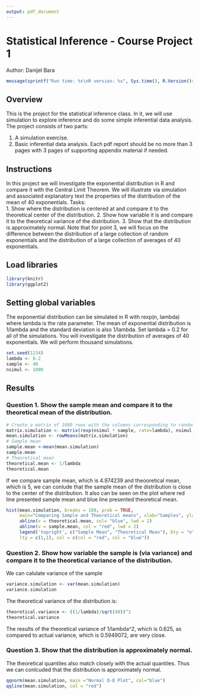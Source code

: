 ```yaml
---
output: pdf_document
---
```

# Statistical Inference - Course Project 1

Author: Danijel Bara
```r
message(sprintf("Run time: %s\nR version: %s", Sys.time(), R.Version()$version.string))
```

## Overview

This is the project for the statistical inference class. In it, we will use simulation to explore inference and do some simple inferential data analysis. The project consists of two parts:

1. A simulation exercise.
2. Basic inferential data analysis.
Each pdf report should be no more than 3 pages with 3 pages of supporting appendix material if needed.

## Instructions
In this project we  will investigate the exponential distribution in R and compare it with the Central Limit Theorem. We will illustrate via simulation and associated explanatory text the properties of the distribution of the mean of 40 exponentials. Tasks:  
1. Show where the distribution is centered at and compare it to the theoretical center of the distribution.
2. Show how variable it is and compare it to the theoretical variance of the distribution.
3. Show that the distribution is approximately normal.
Note that for point 3, we will focus on the difference between the distribution of a large collection of random exponentials and the distribution of a large collection of averages of 40 exponentials.

## Load libraries
```r
library(knitr)
library(ggplot2)
```

## Setting global variables 
The exponential distribution can be simulated in R with rexp(n, lambda) where lambda is the rate parameter. The mean of exponential distribution is 1/lambda and the standard deviation is also 1/lambda. Set lambda = 0.2 for all of the simulations. You will investigate the distribution of averages of 40 exponentials. We will perform thousand simulations.

```r
set.seed(1234)
lambda <- 0.2         
sample <- 40               
nsimul <- 1000        
```
## Results

### Question 1. Show the sample mean and compare it to the theoretical mean of the distribution.
```r
# Create a matrix of 1000 rows with the columns corresponding to random simulation 40 times
matrix.simulation <- matrix(rexp(nsimul * sample, rate=lambda), nsimul, sample)
mean.simulation <- rowMeans(matrix.simulation)
# Sample mean
sample.mean <-mean(mean.simulation)
sample.mean 
# Theoretical mean
theoretical.mean <- 1/lambda
theoretical.mean
```
If we compare sample mean, which is 4.974239 and theooretical mean, which is 5, we can conlude that the sample mean of the distribution is close to the center of the distribution. It also can be seen on the plot where red line presented sample mean and blue line presented theoretical mean. 

```r
hist(mean.simulation, breaks = 100, prob = TRUE, 
     main="Comparing Sample and Theoretical means", xlab="Samples", ylab="Frequency")
     abline(v = theoretical.mean, col= "blue", lwd = 2)
     abline(v = sample.mean, col = "red", lwd = 2)
     legend('topright', c("Sample Mean", "Theoretical Mean"), bty = "n",       
     lty = c(1,1), col = c(col = "red", col = "blue"))
```

### Question 2. Show how variable the sample is (via variance) and compare it to the theoretical variance of the distribution.

We can calulate variance of the sample
```r
variance.simulation <- var(mean.simulation)
variance.simulation
```

The theoretical variance of the distribution is:
```r
theoretical.variance <- ((1/lambda)/sqrt(40))^2 
theoretical.variance
```
The results of the theoretical variance of 1/lambda^2, which is 0.625, as compared to actual variance,
which is 0.5949072, are very close. 

### Question 3. Show that the distribution is approximately normal.

The theoretical quantiles also match closely with the actual quantiles. Thus we can conlcuded that the distribution is approximately normal.
```r
qqnorm(mean.simulation, main ="Normal Q-Q Plot", col="blue")
qqline(mean.simulation, col = "red")
``` 

